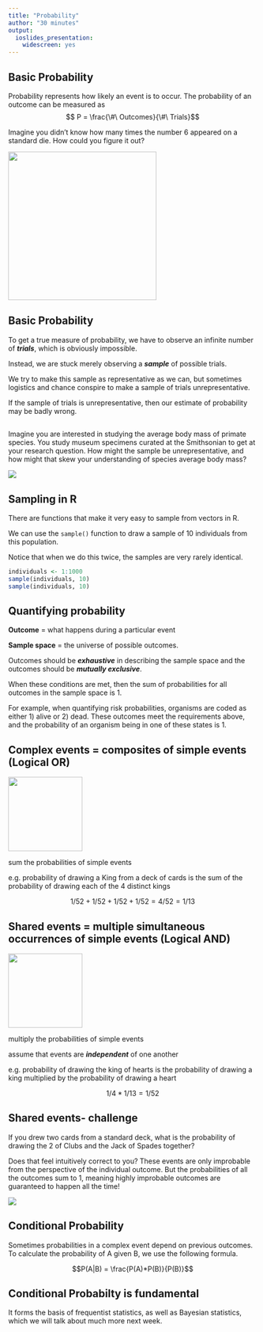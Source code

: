 ```yaml
---
title: "Probability"
author: "30 minutes"
output: 
  ioslides_presentation:
    widescreen: yes
---
```


## Basic Probability {.build}

Probability represents how likely an event is to occur. The probability of an outcome can be measured as $$ P = \frac{\#\ Outcomes}{\#\ Trials}$$

Imagine you didn't know how many times the number 6 appeared on a standard die. How could you figure it out?

<img src='https://media.giphy.com/media/5xtDarpTZP1hgRgReLK/source.gif' width='300px'>

## Basic Probability {.build}

To get a true measure of probability, we have to observe an infinite number of ***trials***, which is obviously impossible. 

Instead, we are stuck merely observing a ***sample*** of possible trials. 

We try to make this sample as representative as we can, but sometimes logistics and chance conspire to make a sample of trials unrepresentative. 

If the sample of trials is unrepresentative, then our estimate of probability may be badly wrong.  

## 

Imagine you are interested in studying the average body mass of primate species. You study museum specimens curated at the Smithsonian to get at your research question.  How might the sample be unrepresentative, and how might that skew your understanding of species average body mass? 

![](../images/voice.jpg)

## Sampling in R {.build}

There are functions that make it very easy to sample from vectors in R.

We can use the `sample()` function to draw a sample of 10 individuals from this population. 

Notice that when we do this twice, the samples are very rarely identical. 

```r
individuals <- 1:1000
sample(individuals, 10)
sample(individuals, 10)
```

## Quantifying probability {.build}

**Outcome** = what happens during a particular event

**Sample space** = the universe of possible outcomes.  

Outcomes should be ***exhaustive*** in describing the sample space and the outcomes should be ***mutually exclusive***. 

When these conditions are met, then the sum of probabilities for all outcomes in the sample space is 1.

For example, when quantifying risk probabilities, organisms are coded as either 1) alive or 2) dead.  These outcomes meet the requirements above, and the probability of an organism being in one of these states is 1. 

## Complex events = composites of simple events (Logical OR) {.build}

<img src="../images/king.jpg" width=150>

sum the probabilities of simple events

e.g. probability of drawing a King from a deck of cards is the sum of the probability of drawing each of the 4 distinct kings 
  
  $$1/52 + 1/52 + 1/52 + 1/52 = 4/52 = 1/13 $$
  
  
## Shared events = multiple simultaneous occurrences of simple events (Logical AND)  {.build .columns-2}

<img src="../images/king.jpg" width=150>

multiply the probabilities of simple events

assume that events are ***independent*** of one another

e.g. probability of drawing the king of hearts is the probability of drawing a king multiplied by the probability of drawing a heart

$$ 1/4 * 1/13 = 1/52 $$

## Shared events- challenge

If you drew two cards from a standard deck, what is the probability of drawing the 2 of Clubs and the Jack of Spades together?

Does that feel intuitively correct to you?  These events are only improbable from the perspective of the individual outcome. But the probabilities of all the outcomes sum to 1, meaning highly improbable outcomes are guaranteed to happen all the time!

![](https://media.giphy.com/media/dOdfxZkkKFgOc/source.gif)

<!--

## Set operations  {.build .smaller}

The sample space can be described as a ***set*** of all possible outcomes.  

For example, if we flip a coin exactly 3 times and observe the results, then the set of possible outcomes is: 

$$ Tosses = \{(H, H, H), (H, H, T), (H, T, H), (H, T, T), (T, H, H), (T, H, T), (T, T, H), (T, T, T)\}$$
Set operations provide the mathematical basis for calculating probabilities. 

## intersection (shared events) {.build}

The intersection of two sets A and B represents the elements in common to both sets. 

The probability of the intersection of A and B represents the probability of the shared event A AND B. Assuming A and B are independent:

$$ P(A \cap B) = P(A) * P(B) $$ 




## union  (complex events) {.build}

The union of two sets A and B consists of all the shared elements of A and B. 

The probability of the union of two sets represents the probability of the complex event A OR B. 

To compute it we add the probabilities of A and B, and subtract the probability of the intersection between A and B, so as not to double count. 

$$ P(A \cup B) = P(A) + P(B) - P(A \cap B)$$

-->

## Conditional Probability  {.build}

Sometimes probabilities in a complex event depend on previous outcomes.  To calculate the probability of A given B, we use the following formula. 

$$P(A|B) = \frac{P(A)*P(B)}{P(B)}$$

## Conditional Probabilty is fundamental  {.build}

It forms the basis of frequentist statistics, as well as Bayesian statistics, which we will talk about much more next week.
